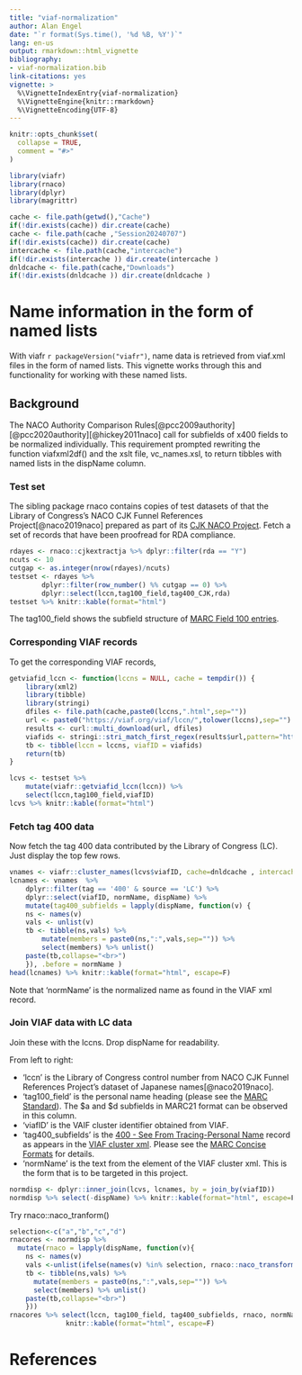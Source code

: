 ```yaml
---
title: "viaf-normalization"
author: Alan Engel
date: "`r format(Sys.time(), '%d %B, %Y')`"
lang: en-us
output: rmarkdown::html_vignette
bibliography:
- viaf-normalization.bib
link-citations: yes
vignette: >
  %\VignetteIndexEntry{viaf-normalization}
  %\VignetteEngine{knitr::rmarkdown}
  %\VignetteEncoding{UTF-8}
---
```


```r
knitr::opts_chunk$set(
  collapse = TRUE,
  comment = "#>"
)
```

```r
library(viafr)
library(rnaco)
library(dplyr)
library(magrittr)
```

```r
cache <- file.path(getwd(),"Cache")
if(!dir.exists(cache)) dir.create(cache)
cache <- file.path(cache ,"Session20240707")
if(!dir.exists(cache)) dir.create(cache)
intercache <- file.path(cache,"intercache")
if(!dir.exists(intercache )) dir.create(intercache )
dnldcache <- file.path(cache,"Downloads")
if(!dir.exists(dnldcache )) dir.create(dnldcache )
```

# Name information in the form of named lists

With viafr `r packageVersion("viafr")`, name data is retrieved from viaf.xml files
in the form of named lists. This vignette works through this and functionality
for working with these named lists.

## Background

The NACO Authority Comparison Rules[@pcc2009authority][@pcc2020authority][@hickey2011naco]
call for subfields of x400 fields to be normalized individually. This requirement prompted rewriting the
function viafxml2df() and the xslt file, vc_names.xsl, to return tibbles with
named lists in the dispName column.

### Test set

The sibling package rnaco contains copies of test datasets of that the Library of Congress's
NACO CJK Funnel References Project[@naco2019naco] prepared as part of its
[CJK NACO Project](https://www.loc.gov/aba/pcc/naco/CJK.html). Fetch a set of
records that have been proofread for RDA compliance.

```r
rdayes <- rnaco::cjkextractja %>% dplyr::filter(rda == "Y")
ncuts <- 10
cutgap <- as.integer(nrow(rdayes)/ncuts)
testset <- rdayes %>%
        dplyr::filter(row_number() %% cutgap == 0) %>%
        dplyr::select(lccn,tag100_field,tag400_CJK,rda)
testset %>% knitr::kable(format="html")
```

The tag100_field shows the subfield structure of [MARC Field 100 entries](https://www.loc.gov/marc/bibliographic/bd100.html).

### Corresponding VIAF records

To get the corresponding VIAF records, 

```r
getviafid_lccn <- function(lccns = NULL, cache = tempdir()) {
    library(xml2)
    library(tibble)
    library(stringi)
    dfiles <- file.path(cache,paste0(lccns,".html",sep=""))
    url <- paste0("https://viaf.org/viaf/lccn/",tolower(lccns),sep="")
    results <- curl::multi_download(url, dfiles)
    viafids <- stringi::stri_match_first_regex(results$url,pattern="https://viaf.org/viaf/(\\d++)/")[,2]
    tb <- tibble(lccn = lccns, viafID = viafids)
    return(tb)
}
```
```r
lcvs <- testset %>% 
	mutate(viafr::getviafid_lccn(lccn)) %>%
	select(lccn,tag100_field,viafID)
lcvs %>% knitr::kable(format="html")
```

### Fetch tag 400 data

Now fetch the tag 400 data contributed by the Library of Congress (LC). 
Just display the top few rows.

```R
vnames <- viafr::cluster_names(lcvs$viafID, cache=dnldcache , intercache=intercache )
lcnames <- vnames  %>% 
    dplyr::filter(tag == '400' & source == 'LC') %>% 
    dplyr::select(viafID, normName, dispName) %>% 
    mutate(tag400_subfields = lapply(dispName, function(v) {
	ns <- names(v)
	vals <- unlist(v)
	tb <- tibble(ns,vals) %>%
		mutate(members = paste0(ns,":",vals,sep="")) %>%
		select(members) %>% unlist()
	paste(tb,collapse="<br>")
	}), .before = normName ) 
head(lcnames) %>% knitr::kable(format="html", escape=F)
```

Note that 'normName' is the normalized name as found in the VIAF xml record. 

### Join VIAF data with LC data

Join these with the lccns. Drop dispName for readability.

From left to right:

* 'lccn' is the Library of Congress control number from NACO CJK Funnel References Project's
dataset of Japanese names[@naco2019naco].
* 'tag100_field' is the personal name heading (please see the
[MARC Standard](https://www.loc.gov/marc/authority/ad100.html)). The $a and $d subfields
in MARC21 format can be observed in this column.
* 'viafID' is the VAIF cluster identifier obtained from VIAF.
* 'tag400_subfields' is the [400 - See From Tracing-Personal Name](https://www.loc.gov/marc/authority/ad400.html)
record as appears in the [VIAF cluster xml](https://viaf.org/viaf/4308165573987037800003/viaf.xml). 
Please see the [MARC Concise Formats](https://www.loc.gov/marc/MARC_2012_Concise_PDF/Part4_Authority.pdf#page=63){target="_blank"}
for details.
* 'normName' is the text from the <ns1:normalized> element of the VIAF cluster xml. This
is the form that is to be targeted in this project.


```R
normdisp <- dplyr::inner_join(lcvs, lcnames, by = join_by(viafID))
normdisp %>% select(-dispName) %>% knitr::kable(format="html", escape=F)
```

Try rnaco::naco_tranform()

```r
selection<-c("a","b","c","d")
rnacores <- normdisp %>% 
  mutate(rnaco = lapply(dispName, function(v){
    ns <- names(v)
    vals <-unlist(ifelse(names(v) %in% selection, rnaco::naco_transform(v,firstcomma=FALSE), v))
    tb <- tibble(ns,vals) %>%
      mutate(members = paste0(ns,":",vals,sep="")) %>%
      select(members) %>% unlist()
    paste(tb,collapse="<br>")
    }))
rnacores %>% select(lccn, tag100_field, tag400_subfields, rnaco, normName) %>% 
              knitr::kable(format="html", escape=F)
```


# References
